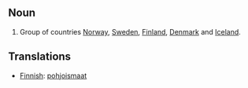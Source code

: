 ==Noun==
#Group of countries [[Norway]], [[Sweden]], [[Finland]], [[Denmark]] and [[Iceland]].


==Translations==
*[[Finnish]]: [[pohjoismaat]]